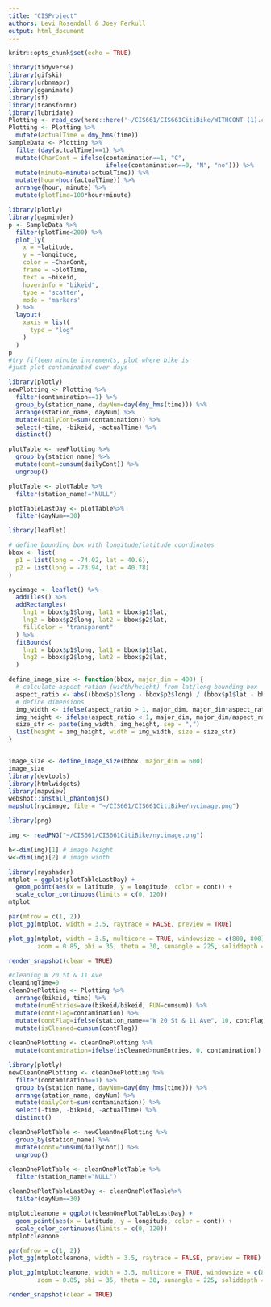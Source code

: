 ```yaml
---
title: "CISProject"
authors: Levi Rosendall & Joey Ferkull
output: html_document
---
```


```r
knitr::opts_chunk$set(echo = TRUE)
```

```r
library(tidyverse)
library(gifski)
library(urbnmapr)
library(gganimate)
library(sf)
library(transformr)
library(lubridate)
Plotting <- read_csv(here::here('~/CIS661/CIS661CitiBike/WITHCONT (1).csv'))#read_csv(here::here('~/CIS661/CIS661CitiBike/WITHCONT.csv'))
Plotting <- Plotting %>% 
  mutate(actualTime = dmy_hms(time))
SampleData <- Plotting %>% 
  filter(day(actualTime)==1) %>% 
  mutate(CharCont = ifelse(contamination==1, "C",
                           ifelse(contamination==0, "N", "no"))) %>% 
  mutate(minute=minute(actualTime)) %>% 
  mutate(hour=hour(actualTime)) %>% 
  arrange(hour, minute) %>% 
  mutate(plotTime=100*hour+minute)
```



```r
library(plotly)
library(gapminder)
p <- SampleData %>%
  filter(plotTime<200) %>% 
  plot_ly(
    x = ~latitude, 
    y = ~longitude,
    color = ~CharCont, 
    frame = ~plotTime, 
    text = ~bikeid, 
    hoverinfo = "bikeid",
    type = 'scatter',
    mode = 'markers'
  ) %>%
  layout(
    xaxis = list(
      type = "log"
    )
  )
p
#try fifteen minute increments, plot where bike is
#just plot contaminated over days

```

```r
library(plotly)
newPlotting <- Plotting %>% 
  filter(contamination==1) %>% 
  group_by(station_name, dayNum=day(dmy_hms(time))) %>% 
  arrange(station_name, dayNum) %>% 
  mutate(dailyCont=sum(contamination)) %>% 
  select(-time, -bikeid, -actualTime) %>% 
  distinct()

plotTable <- newPlotting %>% 
  group_by(station_name) %>% 
  mutate(cont=cumsum(dailyCont)) %>% 
  ungroup()

plotTable <- plotTable %>% 
  filter(station_name!="NULL") 

plotTableLastDay <- plotTable%>% 
  filter(dayNum==30)
```


```r
library(leaflet)

# define bounding box with longitude/latitude coordinates
bbox <- list(
  p1 = list(long = -74.02, lat = 40.6),
  p2 = list(long = -73.94, lat = 40.78)
)

nycimage <- leaflet() %>%
  addTiles() %>% 
  addRectangles(
    lng1 = bbox$p1$long, lat1 = bbox$p1$lat,
    lng2 = bbox$p2$long, lat2 = bbox$p2$lat,
    fillColor = "transparent"
  ) %>%
  fitBounds(
    lng1 = bbox$p1$long, lat1 = bbox$p1$lat,
    lng2 = bbox$p2$long, lat2 = bbox$p2$lat,
  )

define_image_size <- function(bbox, major_dim = 400) {
  # calculate aspect ration (width/height) from lat/long bounding box
  aspect_ratio <- abs((bbox$p1$long - bbox$p2$long) / (bbox$p1$lat - bbox$p2$lat))
  # define dimensions
  img_width <- ifelse(aspect_ratio > 1, major_dim, major_dim*aspect_ratio) %>% round()
  img_height <- ifelse(aspect_ratio < 1, major_dim, major_dim/aspect_ratio) %>% round()
  size_str <- paste(img_width, img_height, sep = ",")
  list(height = img_height, width = img_width, size = size_str)
}


image_size <- define_image_size(bbox, major_dim = 600)
image_size
library(devtools)
library(htmlwidgets)
library(mapview)
webshot::install_phantomjs()
mapshot(nycimage, file = "~/CIS661/CIS661CitiBike/nycimage.png")
```


```r
library(png)

img <- readPNG("~/CIS661/CIS661CitiBike/nycimage.png") 

h<-dim(img)[1] # image height
w<-dim(img)[2] # image width

library(rayshader)
mtplot = ggplot(plotTableLastDay) +
  geom_point(aes(x = latitude, y = longitude, color = cont)) +
  scale_color_continuous(limits = c(0, 120))
mtplot

par(mfrow = c(1, 2))
plot_gg(mtplot, width = 3.5, raytrace = FALSE, preview = TRUE)

plot_gg(mtplot, width = 3.5, multicore = TRUE, windowsize = c(800, 800),
        zoom = 0.85, phi = 35, theta = 30, sunangle = 225, soliddepth = -100)

render_snapshot(clear = TRUE)


```


```r
#cleaning W 20 St & 11 Ave
cleaningTime=0
cleanOnePlotting <- Plotting %>% 
  arrange(bikeid, time) %>% 
  mutate(numEntries=ave(bikeid/bikeid, FUN=cumsum)) %>% 
  mutate(contFlag=contamination) %>% 
  mutate(contFlag=ifelse(station_name=="W 20 St & 11 Ave", 10, contFlag)) %>% 
  mutate(isCleaned=cumsum(contFlag))
  
cleanOnePlotting <- cleanOnePlotting %>% 
  mutate(contamination=ifelse(isCleaned>numEntries, 0, contamination))
```

```r
library(plotly)
newCleanOnePlotting <- cleanOnePlotting %>% 
  filter(contamination==1) %>% 
  group_by(station_name, dayNum=day(dmy_hms(time))) %>% 
  arrange(station_name, dayNum) %>% 
  mutate(dailyCont=sum(contamination)) %>% 
  select(-time, -bikeid, -actualTime) %>% 
  distinct()

cleanOnePlotTable <- newCleanOnePlotting %>% 
  group_by(station_name) %>% 
  mutate(cont=cumsum(dailyCont)) %>% 
  ungroup()

cleanOnePlotTable <- cleanOnePlotTable %>% 
  filter(station_name!="NULL") 

cleanOnePlotTableLastDay <- cleanOnePlotTable%>% 
  filter(dayNum==30)

```


```r
mtplotcleanone = ggplot(cleanOnePlotTableLastDay) +
  geom_point(aes(x = latitude, y = longitude, color = cont)) +
  scale_color_continuous(limits = c(0, 120))
mtplotcleanone

par(mfrow = c(1, 2))
plot_gg(mtplotcleanone, width = 3.5, raytrace = FALSE, preview = TRUE)

plot_gg(mtplotcleanone, width = 3.5, multicore = TRUE, windowsize = c(800, 800),
        zoom = 0.85, phi = 35, theta = 30, sunangle = 225, soliddepth = -100)

render_snapshot(clear = TRUE)
```




